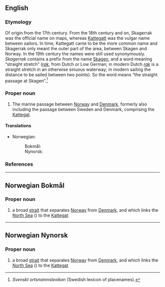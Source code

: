 ==English==
{{wp}}

===Etymology===
Of {{der|en|nl|-}} origin from the 17th century. From the 18th century and on, Skagerrak was the official name on maps, whereas [[Kattegatt]] was the vulgar name between sailors. In time, Kattegatt came to be the more common name and Skagerrak only meant the outer part of the area, between Skagen and Norway. In the 19th century the names were still used synonymously. ''Skagerrak'' contains a prefix from the name [[Skagen]], and a word meaning “straight stretch” (''[[rak]]'', from Dutch or Low German; in modern Dutch ''[[rak]]'' is a straight stretch in an otherwise sinuous waterway; in modern sailing the distance to be sailed between two points). So the word means “the straight passage at Skagen”.<ref>''Svenskt ortsnamnslexikon'' (Swedish lexicon of placenames).</ref>

===Proper noun===
{{en-proper noun}}

# The marine passage between [[Norway]] and [[Denmark]], formerly also including the passage between Sweden and Denmark, comprising the [[Kattegat]].

====Translations====
{{trans-top|the Skagerrak}}
* Norwegian:
*: Bokmål: {{t|nb|Skagerrak}}
*: Nynorsk: {{t|nn|Skagerrak}}
{{trans-mid}}
{{trans-bottom}}

===References===
<references/>
{{topics|en|Denmark|Norway|Straits}}

----

==Norwegian Bokmål==
{{wp|lang=no}}

===Proper noun===
{{head|nb|proper noun}}

# a broad [[strait]] that separates [[Norway]] from [[Denmark]], and which links the [[North Sea]] ({{l|nb|Nordsjøen}}) to the [[Kattegat]]
{{topics|nb|Seas}}

----

==Norwegian Nynorsk==
{{wp|lang=nn}}

===Proper noun===
{{head|nn|proper noun}}

# a broad [[strait]] that separates [[Norway]] from [[Denmark]], and which links the [[North Sea]] ({{l|nn|Nordsjøen}}) to the [[Kattegat]]
{{topics|nn|Seas}}
